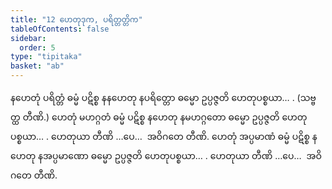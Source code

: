 ```yaml
---
title: "12 ဟေတုဒုက, ပရိတ္တတ္တိက"
tableOfContents: false
sidebar:
  order: 5
type: "tipitaka"
basket: "ab"
---
```



<DynamicBreadcrumb />

<Division number="20">

<Paragraph number="56">
နဟေတုံ ပရိတ္တံ ဓမ္မံ ပဋိစ္စ နနဟေတု နပရိတ္တော ဓမ္မော ဥပ္ပဇ္ဇတိ ဟေတုပစ္စယာ… . (သဗ္ဗတ္ထ တီဏိ.)
</Paragraph>

<Paragraph number="57">
ဟေတုံ မဟဂ္ဂတံ ဓမ္မံ ပဋိစ္စ နဟေတု နမဟဂ္ဂတော ဓမ္မော ဥပ္ပဇ္ဇတိ ဟေတုပစ္စယာ… . ဟေတုယာ တီဏိ …ပေ…  အဝိဂတေ တီဏိ.
</Paragraph>

<Paragraph number="58">
ဟေတုံ အပ္ပမာဏံ ဓမ္မံ ပဋိစ္စ နဟေတု နအပ္ပမာဏော ဓမ္မော ဥပ္ပဇ္ဇတိ ဟေတုပစ္စယာ… . ဟေတုယာ တီဏိ …ပေ…  အဝိဂတေ တီဏိ.
</Paragraph>
</Division>